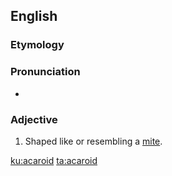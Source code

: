 ==English==

===Etymology===
{{etyl|NL.|en}} {{term|acarus||lang=la|member of the former inclusive genus of mites}} {{suffix||oid|t2=likeness|lang=en}}

===Pronunciation===
* {{a|US}} {{IPA|/ˈæk.ə.ˌɹɔɪd/|lang=en}}

===Adjective===
{{en-adj|?}}

# {{context|biology|zoology|lang=en}} Shaped like or resembling a [[mite]].

[[ku:acaroid]]
[[ta:acaroid]]